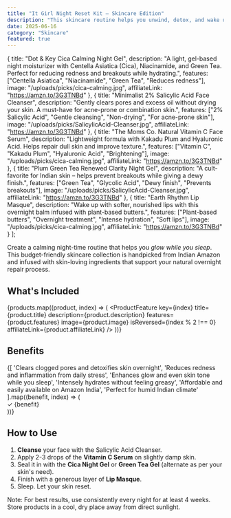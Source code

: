 ```yaml
---
title: "It Girl Night Reset Kit – Skincare Edition"
description: "This skincare routine helps you unwind, detox, and wake up glowing. A must-have nighttime glow-up ritual curated just for you."
date: 2025-06-16
category: "Skincare"
featured: true
---
```



  {
    title: "Dot & Key Cica Calming Night Gel",
    description: "A light, gel-based night moisturizer with Centella Asiatica (Cica), Niacinamide, and Green Tea. Perfect for reducing redness and breakouts while hydrating.",
    features: ["Centella Asiatica", "Niacinamide", "Green Tea", "Reduces redness"],
    image: "/uploads/picks/cica-calming.jpg",
    affiliateLink: "https://amzn.to/3G3TNBd"
  },
  {
    title: "Minimalist 2% Salicylic Acid Face Cleanser",
    description: "Gently clears pores and excess oil without drying your skin. A must-have for acne-prone or combination skin.",
    features: ["2% Salicylic Acid", "Gentle cleansing", "Non-drying", "For acne-prone skin"],
    image: "/uploads/picks/SalicylicAcid-Cleanser.jpg",
    affiliateLink: "https://amzn.to/3G3TNBd"
  },
  {
    title: "The Moms Co. Natural Vitamin C Face Serum",
    description: "Lightweight formula with Kakadu Plum and Hyaluronic Acid. Helps repair dull skin and improve texture.",
    features: ["Vitamin C", "Kakadu Plum", "Hyaluronic Acid", "Brightening"],
    image: "/uploads/picks/cica-calming.jpg",
    affiliateLink: "https://amzn.to/3G3TNBd"
  },
  {
    title: "Plum Green Tea Renewed Clarity Night Gel",
    description: "A cult-favorite for Indian skin – helps prevent breakouts while giving a dewy finish.",
    features: ["Green Tea", "Glycolic Acid", "Dewy finish", "Prevents breakouts"],
    image: "/uploads/picks/SalicylicAcid-Cleanser.jpg",
    affiliateLink: "https://amzn.to/3G3TNBd"
  },
  {
    title: "Earth Rhythm Lip Masque",
    description: "Wake up with softer, nourished lips with this overnight balm infused with plant-based butters.",
    features: ["Plant-based butters", "Overnight treatment", "Intense hydration", "Soft lips"],
    image: "/uploads/picks/cica-calming.jpg",
    affiliateLink: "https://amzn.to/3G3TNBd"
  }
];

Create a calming night-time routine that helps you *glow while you sleep*. This budget-friendly skincare collection is handpicked from Indian Amazon and infused with skin-loving ingredients that support your natural overnight repair process.

## What's Included

{products.map((product, index) => (
  <ProductFeature 
    key={index}
    title={product.title}
    description={product.description}
    features={product.features}
    image={product.image}
    isReversed={index % 2 !== 0}
    affiliateLink={product.affiliateLink}
  />
))}

## Benefits

<div className="grid grid-cols-1 md:grid-cols-2 lg:grid-cols-3 gap-6">
  {[
    'Clears clogged pores and detoxifies skin overnight',
    'Reduces redness and inflammation from daily stress',
    'Enhances glow and even skin tone while you sleep',
    'Intensely hydrates without feeling greasy',
    'Affordable and easily available on Amazon India',
    'Perfect for humid Indian climate'
  ].map((benefit, index) => (
    <div key={index} className="bg-white p-6 rounded-lg shadow-sm">
      <div className="flex items-start">
        <span className="text-espresso mr-3 text-xl">✓</span>
        <span className="text-bronze">{benefit}</span>
      </div>
    </div>
  ))}
</div>

## How to Use

1. **Cleanse** your face with the Salicylic Acid Cleanser.  
2. Apply 2-3 drops of the **Vitamin C Serum** on slightly damp skin.  
3. Seal it in with the **Cica Night Gel** or **Green Tea Gel** (alternate as per your skin's need).  
4. Finish with a generous layer of **Lip Masque**.  
5. Sleep. Let your skin reset.

<div className="bg-espresso/10 p-6 rounded-lg mt-4 text-center">
  <p className="text-espresso italic">Note: For best results, use consistently every night for at least 4 weeks. Store products in a cool, dry place away from direct sunlight.</p>
</div>
